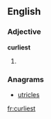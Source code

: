 ==English==

===Adjective===
'''curliest'''

# {{superlative of|curly}}

===Anagrams===
* [[utricles#English|utricles]]

[[fr:curliest]]